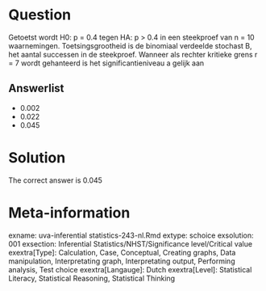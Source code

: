 Question
========

Getoetst wordt H0: p = 0.4 tegen HA: p > 0.4 in een steekproef van n = 10 waarnemingen. Toetsingsgrootheid is de binomiaal verdeelde stochast B, het aantal successen in de steekproef. Wanneer als rechter kritieke grens r = 7 wordt gehanteerd is het significantieniveau a gelijk aan

Answerlist
----------
* 0.002
* 0.022
* 0.045

Solution
========

The correct answer is  0.045

Meta-information
================
exname: uva-inferential statistics-243-nl.Rmd
extype: schoice
exsolution: 001
exsection: Inferential Statistics/NHST/Significance level/Critical value
exextra[Type]: Calculation, Case, Conceptual, Creating graphs, Data manipulation, Interpretating graph, Interpretating output, Performing analysis, Test choice
exextra[Langauge]: Dutch
exextra[Level]: Statistical Literacy, Statistical Reasoning, Statistical Thinking
